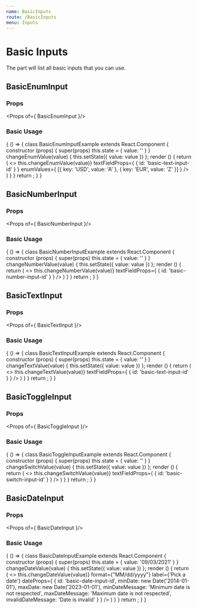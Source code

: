 ```yaml
---
name: BasicInputs
route: /BasicInputs
menu: Inputs
---
```


# Basic Inputs

The part will list all basic inputs that you can use.

## BasicEnumInput

### Props

<Props of={ BasicEnumInput }/>

### Basic Usage

<Playground>
{ () => {
     class BasicEnumInputExample extends React.Component {
             constructor (props) {
                 super(props)
                 this.state = { value: '' }
             }
             changeEnumValue(value) {
                this.setState({ value: value })
             };
             render () {
                return (
                        <>
                            <BasicEnumInput
                             label='Here is a label'
                             value={this.state.value}
                             changeEnumField={(value) => this.changeEnumValue(value)}
                             textFieldProps={
                                {
                                  id: 'basic-text-input-id'
                                }
                            }
                             enumValues={
                                 [{
                                   key: 'USD',
                                   value: 'A'
                                 },
                                 {
                                   key: 'EUR',
                                   value: 'Z'
                                 }]
                             }
                           />
                       </>
                )
            }
     }
   return <BasicEnumInputExample/>;
   }
}

</Playground>


## BasicNumberInput

### Props

<Props of={ BasicNumberInput }/>

### Basic Usage

<Playground>
{ () => {
     class BasicNumberInputExample extends React.Component {
             constructor (props) {
                 super(props)
                 this.state = { value: '' }
             }
             changeNumberValue(value) {
                this.setState({ value: value })
             };
             render () {
                return (
                        <>
                            <BasicNumberInput
                                 label='Here is a label'
                                 value={this.state.value}
                                 changeNumberField={(value) => this.changeNumberValue(value)}
                                 textFieldProps={
                                    {
                                      id: 'basic-number-input-id'
                                    }
                                 }
                           />
                       </>
                )
            }
     }
   return <BasicNumberInputExample/>;
   }
}

</Playground>


## BasicTextInput

### Props

<Props of={ BasicTextInput }/>

### Basic Usage

<Playground>
{ () => {
     class BasicTextInputExample extends React.Component {
             constructor (props) {
                 super(props)
                 this.state = { value: '' }
             }
             changeTextValue(value) {
                this.setState({ value: value })
             };
             render () {
                return (
                        <>
                            <BasicTextInput
                                 label='Here is a label'
                                 value={this.state.value}
                                 changeTextField={(value) => this.changeTextValue(value)}
                                 textFieldProps={
                                    {
                                      id: 'basic-text-input-id'
                                    }
                                 }
                           />
                       </>
                )
            }
     }
   return <BasicTextInputExample/>;
   }
}

</Playground>


## BasicToggleInput

### Props

<Props of={ BasicToggleInput }/>

### Basic Usage

<Playground>
{ () => {
     class BasicToggleInputExample extends React.Component {
             constructor (props) {
                 super(props)
                 this.state = { value: '' }
             }
             changeSwitchValue(value) {
                this.setState({ value: value })
             };
             render () {
                return (
                        <>
                            <BasicToggleInput
                                 label='Here is a label'
                                 value={this.state.value}
                                 changeSwitchType={(value) => this.changeSwitchValue(value)}
                                 textFieldProps={
                                    {
                                      id: 'basic-switch-input-id'
                                    }
                                 }
                           />
                       </>
                )
            }
     }
   return <BasicToggleInputExample/>;
   }
}

</Playground>


## BasicDateInput

### Props

<Props of={ BasicDateInput }/>

### Basic Usage

<Playground>
{ () => {
     class BasicDateInputExample extends React.Component {
             constructor (props) {
                 super(props)
                 this.state = { value: '09/03/2021' }
             }
             changeDateValue(value) {
                this.setState({ value: value })
             };
             render () {
                return (
                        <>
                            <BasicDateInput
                                 value={this.state.value}
                                 changeSelectedDate={(value) => this.changeDateValue(value)}
                                 format={"MM/dd/yyyy"}
                                 label={'Pick a date'}
                                 dateProps={
                                    {
                                        id: 'basic-date-input-id',
                                        minDate: new Date('2014-01-01'),
                                        maxDate: new Date('2023-01-01'),
                                        minDateMessage: 'Minimum date is not respected',
                                        maxDateMessage: 'Maximum date is not respected',
                                        invalidDateMessage: 'Date is invalid'
                                    }
                                 }
                           />
                       </>
                )
            }
     }
   return <BasicDateInputExample/>;
   }
}

</Playground>
